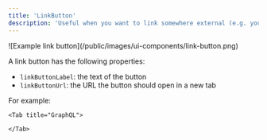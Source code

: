 ```yaml
---
title: 'LinkButton'
description: 'Useful when you want to link somewhere external (e.g. your own admin tool or payment provider)'
---
```


<Frame>![Example link button](/public/images/ui-components/link-button.png)</Frame>

A link button has the following properties:

- `linkButtonLabel`: the text of the button
- `linkButtonUrl`: the URL the button should open in a new tab

For example:

<Tabs>
    <Tab title="Typescript SDK">
<Snippet file="typescript-sdk/ui-link-button.mdx" />
    </Tab>

    <Tab title="GraphQL">

<Snippet file="graphql/ui-link-button.mdx" />

    </Tab>

</Tabs>
